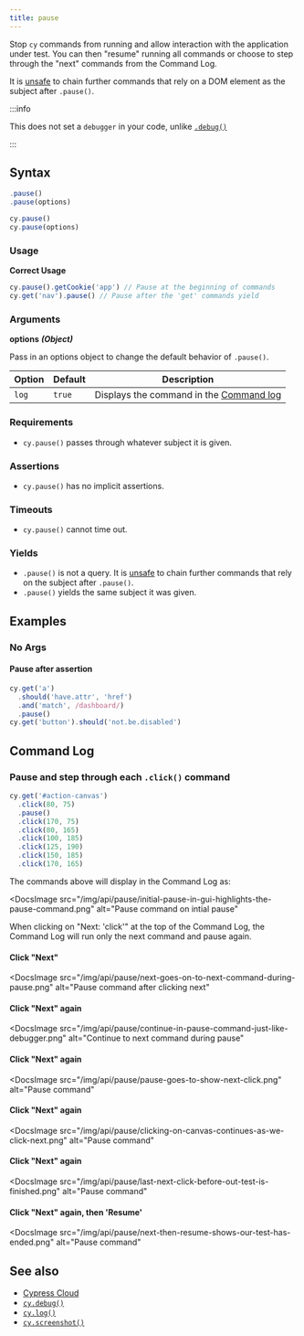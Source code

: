 ```yaml
---
title: pause
---
```


Stop `cy` commands from running and allow interaction with the application under
test. You can then "resume" running all commands or choose to step through the
"next" commands from the Command Log.

It is [unsafe](/guides/core-concepts/retry-ability#Only-queries-are-retried) to
chain further commands that rely on a DOM element as the subject after
`.pause()`.

:::info

This does not set a `debugger` in your code, unlike
[`.debug()`](/api/commands/debug)

:::

## Syntax

```javascript
.pause()
.pause(options)

cy.pause()
cy.pause(options)
```

### Usage

**<Icon name="check-circle" color="green" /> Correct Usage**

```javascript
cy.pause().getCookie('app') // Pause at the beginning of commands
cy.get('nav').pause() // Pause after the 'get' commands yield
```

### Arguments

**<Icon name="angle-right" /> options** **_(Object)_**

Pass in an options object to change the default behavior of `.pause()`.

| Option | Default | Description                                                                              |
| ------ | ------- | ---------------------------------------------------------------------------------------- |
| `log`  | `true`  | Displays the command in the [Command log](/guides/core-concepts/cypress-app#Command-Log) |

### Requirements [<Icon name="question-circle"/>](/guides/core-concepts/introduction-to-cypress#Chains-of-Commands)

- `cy.pause()` passes through whatever subject it is given.

### Assertions [<Icon name="question-circle"/>](/guides/core-concepts/introduction-to-cypress#Assertions)

- `cy.pause()` has no implicit assertions.

### Timeouts [<Icon name="question-circle"/>](/guides/core-concepts/introduction-to-cypress#Timeouts)

- `cy.pause()` cannot time out.

### Yields [<Icon name="question-circle"/>](/guides/core-concepts/introduction-to-cypress#Subject-Management)

- `.pause()` is not a query. It is
  [unsafe](/guides/core-concepts/retry-ability#Only-queries-are-retried) to
  chain further commands that rely on the subject after `.pause()`.
- `.pause()` yields the same subject it was given.

## Examples

### No Args

#### Pause after assertion

```javascript
cy.get('a')
  .should('have.attr', 'href')
  .and('match', /dashboard/)
  .pause()
cy.get('button').should('not.be.disabled')
```

## Command Log

### Pause and step through each `.click()` command

```javascript
cy.get('#action-canvas')
  .click(80, 75)
  .pause()
  .click(170, 75)
  .click(80, 165)
  .click(100, 185)
  .click(125, 190)
  .click(150, 185)
  .click(170, 165)
```

The commands above will display in the Command Log as:

<DocsImage
  src="/img/api/pause/initial-pause-in-gui-highlights-the-pause-command.png"
  alt="Pause command on intial pause"
></DocsImage>

When clicking on "Next: 'click'" at the top of the Command Log, the Command Log
will run only the next command and pause again.

#### Click "Next"

<DocsImage
  src="/img/api/pause/next-goes-on-to-next-command-during-pause.png"
  alt="Pause command after clicking next"
></DocsImage>

#### Click "Next" again

<DocsImage
  src="/img/api/pause/continue-in-pause-command-just-like-debugger.png"
  alt="Continue to next command during pause"
></DocsImage>

#### Click "Next" again

<DocsImage
  src="/img/api/pause/pause-goes-to-show-next-click.png"
  alt="Pause command"
></DocsImage>

#### Click "Next" again

<DocsImage
  src="/img/api/pause/clicking-on-canvas-continues-as-we-click-next.png"
  alt="Pause command"
></DocsImage>

#### Click "Next" again

<DocsImage
  src="/img/api/pause/last-next-click-before-out-test-is-finished.png"
  alt="Pause command"
></DocsImage>

#### Click "Next" again, then 'Resume'

<DocsImage
  src="/img/api/pause/next-then-resume-shows-our-test-has-ended.png"
  alt="Pause command"
></DocsImage>

## See also

- [Cypress Cloud](https://on.cypress.io/cloud)
- [`cy.debug()`](/api/commands/debug)
- [`cy.log()`](/api/commands/log)
- [`cy.screenshot()`](/api/commands/screenshot)
